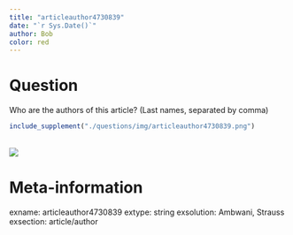 ```yaml
---
title: "articleauthor4730839"
date: "`r Sys.Date()`"
author: Bob
color: red
---
```


Question
========

Who are the authors of this article? (Last names, separated by comma)
```r
include_supplement("./questions/img/articleauthor4730839.png")
```
\
![](./questions/img/articleauthor4730839.png)

Meta-information
================
exname: articleauthor4730839
extype: string
exsolution: Ambwani, Strauss
exsection: article/author

